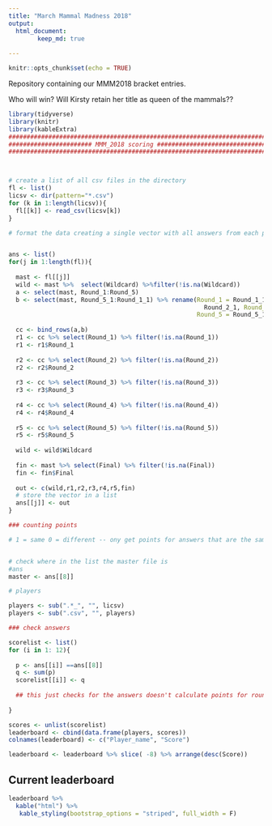 ---
title: "March Mammal Madness 2018"
output: 
  html_document:  
        keep_md: true 
  
---

```{r setup, include=FALSE}
knitr::opts_chunk$set(echo = TRUE)
```



Repository containing our MMM2018 bracket entries.

Who will win? Will Kirsty retain her title as queen of the mammals?? 

```{r, echo=FALSE, warning=FALSE, message=FALSE}

library(tidyverse)
library(knitr)
library(kableExtra)
################################################################################
####################### MMM_2018 scoring #######################################
################################################################################



# create a list of all csv files in the directory 
fl <- list()
licsv <- dir(pattern="*.csv")
for (k in 1:length(licsv)){
  fl[[k]] <- read_csv(licsv[k])
}

# format the data creating a single vector with all answers from each player


ans <- list()
for(j in 1:length(fl)){
  
  mast <- fl[[j]]
  wild <- mast %>%  select(Wildcard) %>%filter(!is.na(Wildcard))
  a <- select(mast, Round_1:Round_5)
  b <- select(mast, Round_5_1:Round_1_1) %>% rename(Round_1 = Round_1_1 ,Round_2 = 
                                                      Round_2_1, Round_3 = Round_3_1, Round_4 = Round_4_1, 
                                                    Round_5 = Round_5_1 )
  
  cc <- bind_rows(a,b)
  r1 <- cc %>% select(Round_1) %>% filter(!is.na(Round_1))
  r1 <- r1$Round_1
  
  r2 <- cc %>% select(Round_2) %>% filter(!is.na(Round_2))
  r2 <- r2$Round_2
  
  r3 <- cc %>% select(Round_3) %>% filter(!is.na(Round_3))
  r3 <- r3$Round_3
  
  r4 <- cc %>% select(Round_4) %>% filter(!is.na(Round_4))
  r4 <- r4$Round_4
  
  r5 <- cc %>% select(Round_5) %>% filter(!is.na(Round_5))
  r5 <- r5$Round_5
  
  wild <- wild$Wildcard
  
  fin <- mast %>% select(Final) %>% filter(!is.na(Final))
  fin <- fin$Final
  
  out <- c(wild,r1,r2,r3,r4,r5,fin)
  # store the vector in a list
  ans[[j]] <- out
}

### counting points 

# 1 = same 0 = different -- ony get points for answers that are the same as the master


# check where in the list the master file is 
#ans
master <- ans[[8]]

# players 

players <- sub(".*_", "", licsv)
players <- sub(".csv", "", players)

### check answers 

scorelist <- list()
for (i in 1: 12){
  
  p <- ans[[i]] ==ans[[8]]
  q <- sum(p)
  scorelist[[i]] <- q
  
  ## this just checks for the answers doesn't calculate points for rounds 2 onwards 
  
}

scores <- unlist(scorelist)
leaderboard <- cbind(data.frame(players, scores))
colnames(leaderboard) <- c("Player_name", "Score")

leaderboard <- leaderboard %>% slice( -8) %>% arrange(desc(Score))


```


## Current leaderboard

```{r, echo=FALSE}

leaderboard %>% 
  kable("html") %>%
   kable_styling(bootstrap_options = "striped", full_width = F)

```
